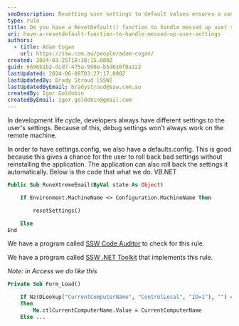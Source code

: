```yaml
---
seoDescription: Resetting user settings to default values ensures a consistent application experience, even when debug configurations don't match production environments.
type: rule
title: Do you have a ResetDefault() function to handle messed up user settings?
uri: have-a-resetdefault-function-to-handle-messed-up-user-settings
authors:
  - title: Adam Cogan
    url: https://ssw.com.au/people/adam-cogan/
created: 2024-03-25T18:38:15.000Z
guid: 6696b1b2-dcd7-475a-990e-b5d610f0a122
lastUpdated: 2024-06-08T03:27:17.000Z
lastUpdatedBy: Brady Stroud [SSW]
lastUpdatedByEmail: bradystroud@ssw.com.au
createdBy: Igor Goldobin
createdByEmail: igor.goldobin@gmail.com
---
```


In development life cycle, developers always have different settings to the user's settings. Because of this, debug settings won't always work on the remote machine.

In order to have settings.config, we also have a defaults.config. This is good because this gives a chance for the user to roll back bad settings without reinstalling the application. The application can also roll back the settings it automatically. Below is the code that what we do.
VB.NET

```vb
Public Sub RuneXtremeEmail(ByVal state As Object)

    If Environment.MachineName <> Configuration.MachineName Then

        resetSettings()

    Else
End
```

We have a program called [SSW Code Auditor](https://ssw.com.au/ssw/CodeAuditor/) to check for this rule.

We have a program called [SSW .NET Toolkit](https://ssw.com.au/ssw/NETToolkit/) that implements this rule.

_Note: in Access we do like this_

```vb
Private Sub Form_Load()

    If Nz(DLookup("CurrentComputerName", "ControlLocal", "ID=1"), "") <> CurrentComputerName
    Then
        Me.ctlCurrentComputerName.Value = CurrentComputerName
    Else ...
```
